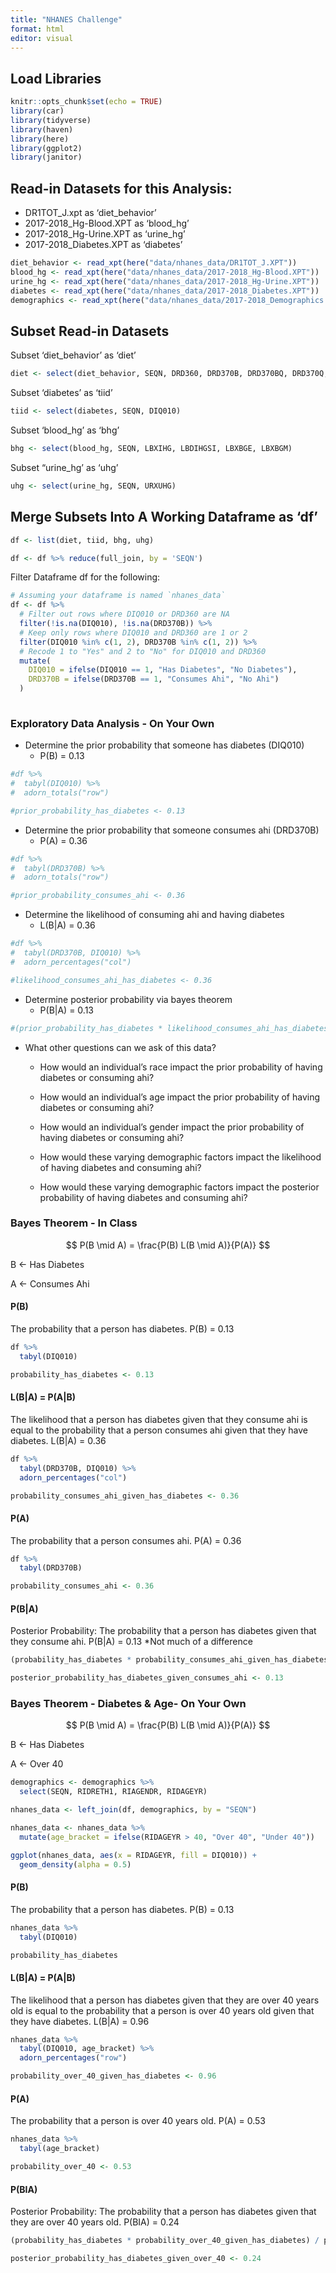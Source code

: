 ```yaml
---
title: "NHANES Challenge"
format: html
editor: visual
---
```


## Load Libraries

```r
knitr::opts_chunk$set(echo = TRUE)
library(car)
library(tidyverse)
library(haven)
library(here)
library(ggplot2)
library(janitor)
```

## Read-in Datasets for this Analysis:

-   DR1TOT_J.xpt as 'diet_behavior'
-   2017-2018_Hg-Blood.XPT as 'blood_hg'
-   2017-2018_Hg-Urine.XPT as 'urine_hg'
-   2017-2018_Diabetes.XPT as 'diabetes'

```r
diet_behavior <- read_xpt(here("data/nhanes_data/DR1TOT_J.XPT"))
blood_hg <- read_xpt(here("data/nhanes_data/2017-2018_Hg-Blood.XPT"))
urine_hg <- read_xpt(here("data/nhanes_data/2017-2018_Hg-Urine.XPT"))
diabetes <- read_xpt(here("data/nhanes_data/2017-2018_Diabetes.XPT"))
demographics <- read_xpt(here("data/nhanes_data/2017-2018_Demographics.XPT"))
```

## Subset Read-in Datasets

Subset 'diet_behavior' as 'diet'

```r
diet <- select(diet_behavior, SEQN, DRD360, DRD370B, DRD370BQ, DRD370Q, DRD370QQ)
```

Subset 'diabetes' as 'tiid'

```r
tiid <- select(diabetes, SEQN, DIQ010)
```

Subset 'blood_hg' as 'bhg'

```r
bhg <- select(blood_hg, SEQN, LBXIHG, LBDIHGSI, LBXBGE, LBXBGM)
```

Subset "urine_hg' as 'uhg'

```r
uhg <- select(urine_hg, SEQN, URXUHG)
```

## Merge Subsets Into A Working Dataframe as 'df'

```r
df <- list(diet, tiid, bhg, uhg)

df <- df %>% reduce(full_join, by = 'SEQN')
```

Filter Dataframe df for the following:

```r
# Assuming your dataframe is named `nhanes_data`
df <- df %>%
  # Filter out rows where DIQ010 or DRD360 are NA
  filter(!is.na(DIQ010), !is.na(DRD370B)) %>%
  # Keep only rows where DIQ010 and DRD360 are 1 or 2
  filter(DIQ010 %in% c(1, 2), DRD370B %in% c(1, 2)) %>%
  # Recode 1 to "Yes" and 2 to "No" for DIQ010 and DRD360
  mutate(
    DIQ010 = ifelse(DIQ010 == 1, "Has Diabetes", "No Diabetes"),
    DRD370B = ifelse(DRD370B == 1, "Consumes Ahi", "No Ahi")
  )
  
```

### Exploratory Data Analysis - On Your Own

-   Determine the prior probability that someone has diabetes (DIQ010)
    -   P(B) = 0.13

```r
#df %>% 
#  tabyl(DIQ010) %>% 
#  adorn_totals("row")
```

```r
#prior_probability_has_diabetes <- 0.13
```

-   Determine the prior probability that someone consumes ahi (DRD370B)
    -   P(A) = 0.36

```r
#df %>% 
#  tabyl(DRD370B) %>% 
#  adorn_totals("row")
```

```r
#prior_probability_consumes_ahi <- 0.36
```

-   Determine the likelihood of consuming ahi and having diabetes
    -   L(B\|A) = 0.36

```r
#df %>% 
#  tabyl(DRD370B, DIQ010) %>% 
#  adorn_percentages("col")
```

```r
#likelihood_consumes_ahi_has_diabetes <- 0.36
```

-   Determine posterior probability via bayes theorem
    -   P(B\|A) = 0.13

```r
#(prior_probability_has_diabetes * likelihood_consumes_ahi_has_diabetes) / prior_probability_consumes_ahi
```

-   What other questions can we ask of this data?

    -   How would an individual's race impact the prior probability of having diabetes or consuming ahi?

    -   How would an individual's age impact the prior probability of having diabetes or consuming ahi?

    -   How would an individual's gender impact the prior probability of having diabetes or consuming ahi?

    -   How would these varying demographic factors impact the likelihood of having diabetes and consuming ahi?

    -   How would these varying demographic factors impact the posterior probability of having diabetes and consuming ahi?

### Bayes Theorem - In Class

$$
P(B \mid A) = \frac{P(B) L(B \mid A)}{P(A)} 
$$

B \<- Has Diabetes

A \<- Consumes Ahi

#### P(B)

The probability that a person has diabetes. P(B) = 0.13

```r
df %>% 
  tabyl(DIQ010)
```

```r
probability_has_diabetes <- 0.13
```

#### L(B\|A) = P(A\|B)

The likelihood that a person has diabetes given that they consume ahi is equal to the probability that a person consumes ahi given that they have diabetes. L(B\|A) = 0.36

```r
df %>% 
  tabyl(DRD370B, DIQ010) %>% 
  adorn_percentages("col")
```

```r
probability_consumes_ahi_given_has_diabetes <- 0.36
```

#### P(A)

The probability that a person consumes ahi. P(A) = 0.36

```r
df %>% 
  tabyl(DRD370B)
```

```r
probability_consumes_ahi <- 0.36
```

#### P(B\|A) 

Posterior Probability: The probability that a person has diabetes given that they consume ahi. P(B\|A) = 0.13 \*Not much of a difference

```r
(probability_has_diabetes * probability_consumes_ahi_given_has_diabetes) / probability_consumes_ahi
```

```r
posterior_probability_has_diabetes_given_consumes_ahi <- 0.13
```

### Bayes Theorem - Diabetes & Age- On Your Own

$$
P(B \mid A) = \frac{P(B) L(B \mid A)}{P(A)} 
$$

B \<- Has Diabetes

A \<- Over 40

```r
demographics <- demographics %>% 
  select(SEQN, RIDRETH1, RIAGENDR, RIDAGEYR)
```

```r
nhanes_data <- left_join(df, demographics, by = "SEQN")
```

```r
nhanes_data <- nhanes_data %>% 
  mutate(age_bracket = ifelse(RIDAGEYR > 40, "Over 40", "Under 40"))
```

```r
ggplot(nhanes_data, aes(x = RIDAGEYR, fill = DIQ010)) +
  geom_density(alpha = 0.5)
```

#### P(B)

The probability that a person has diabetes. P(B) = 0.13

```r
nhanes_data %>% 
  tabyl(DIQ010)
```

```r
probability_has_diabetes
```

#### L(B\|A) = P(A\|B)

The likelihood that a person has diabetes given that they are over 40 years old is equal to the probability that a person is over 40 years old given that they have diabetes. L(B\|A) = 0.96

```r
nhanes_data %>% 
  tabyl(DIQ010, age_bracket) %>% 
  adorn_percentages("row")
```

```r
probability_over_40_given_has_diabetes <- 0.96
```

#### P(A)

The probability that a person is over 40 years old. P(A) = 0.53

```r
nhanes_data %>% 
  tabyl(age_bracket)
```

```r
probability_over_40 <- 0.53
```

#### P(BIA)

Posterior Probability: The probability that a person has diabetes given that they are over 40 years old. P(BIA) = 0.24

```r
(probability_has_diabetes * probability_over_40_given_has_diabetes) / probability_over_40
```

```r
posterior_probability_has_diabetes_given_over_40 <- 0.24
```
